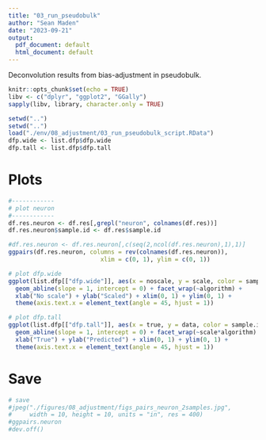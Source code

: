 ```yaml
---
title: "03_run_pseudobulk"
author: "Sean Maden"
date: "2023-09-21"
output:
  pdf_document: default
  html_document: default
---
```


Deconvolution results from bias-adjustment in pseudobulk.

```r
knitr::opts_chunk$set(echo = TRUE)
libv <- c("dplyr", "ggplot2", "GGally")
sapply(libv, library, character.only = TRUE)
```

```r
setwd("..")
setwd("..")
load("./env/08_adjustment/03_run_pseudobulk_script.RData")
dfp.wide <- list.dfp$dfp.wide
dfp.tall <- list.dfp$dfp.tall
```
# Plots

```r
#------------
# plot neuron
#------------
df.res.neuron <- df.res[,grepl("neuron", colnames(df.res))]
df.res.neuron$sample.id <- df.res$sample.id

#df.res.neuron <- df.res.neuron[,c(seq(2,ncol(df.res.neuron),1),1)]
ggpairs(df.res.neuron, columns = rev(colnames(df.res.neuron)),
                          xlim = c(0, 1), ylim = c(0, 1))

# plot dfp.wide
ggplot(list.dfp[["dfp.wide"]], aes(x = noscale, y = scale, color = sample.id)) + geom_point() + 
  geom_abline(slope = 1, intercept = 0) + facet_wrap(~algorithm) +
  xlab("No scale") + ylab("Scaled") + xlim(0, 1) + ylim(0, 1) +
  theme(axis.text.x = element_text(angle = 45, hjust = 1))

# plot dfp.tall
ggplot(list.dfp[["dfp.tall"]], aes(x = true, y = data, color = sample.id)) + geom_point() + 
  geom_abline(slope = 1, intercept = 0) + facet_wrap(~scale*algorithm) +
  xlab("True") + ylab("Predicted") + xlim(0, 1) + ylim(0, 1) +
  theme(axis.text.x = element_text(angle = 45, hjust = 1))
```

# Save

```r
# save
#jpeg("./figures/08_adjustment/figs_pairs_neuron_2samples.jpg", 
#     width = 10, height = 10, units = "in", res = 400)
#ggpairs.neuron
#dev.off()
```

